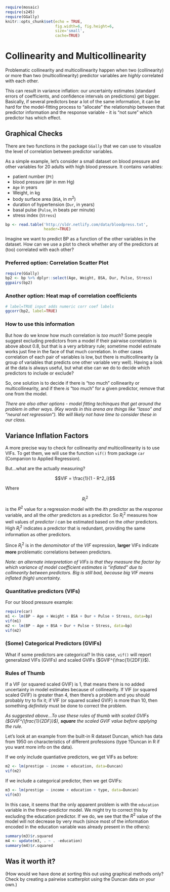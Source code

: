 
```r
require(mosaic)
require(s245)
require(GGally)
knitr::opts_chunk$set(echo = TRUE,
                      fig.width=6, fig.height=6,
                      size='small',
                      cache=TRUE)
```

# Collinearity and Multicollinearity
Problematic collinearity and multicollinearity happen when two (collinearity) or more than two (multicollinearity) predictor variables are *highly* correlated with each other.

This can result in variance inflation: our uncertainty estimates (standard errors of coefficients, and confidence intervals on predictions) get bigger. Basically, if several predictors bear a lot of the same information, it can be hard for the model-fitting process to "allocate" the relationship between that predictor information and the response variable - it is "not sure" which predictor has which effect. 

## Graphical Checks
There are two functions in the package  `GGally` that we can use to visualize the level of correlation between predictor variables.

As a simple example, let's consider a small dataset on blood pressure and other variables for 20 adults with high blood pressure. It contains variables:

- patient number (`Pt`)
- blood pressure (`BP` in mm Hg)
- `Age` in years
- Weight, in kg
- body surface area (`BSA`, in $m^2$)
- duration of hypertension (`Dur`, in years)
- basal pulse (`Pulse`, in beats per minute)
- stress index (`Stress`)

```r
bp <- read.table('http://sldr.netlify.com/data/bloodpress.txt', 
                 header=TRUE)
```

Imagine we want to predict BP as a function of the other variables in the dataset. How can we use a plot to check whether any of the predictors at (too) correlated with each other?

### Preferred option: Correlation Scatter Plot

```r
require(GGally)
bp2 <- bp %>% dplyr::select(Age, Weight, BSA, Dur, Pulse, Stress)
ggpairs(bp2)
```

### Another option: Heat map of correlation coefficients

```r
# label=TRUE input adds numeric corr coef labels
ggcorr(bp2, label=TRUE)
```

### How to use this information

But how do we know how much correlation is *too much*? Some people suggest excluding predictors from a model if their pairwise correlation is above about 0.8, but that is a very arbitrary rule; sometime model estimate works just fine in the face of that much correlation. In other cases correlation of each pair of variables is low, but there is multicollinearity (a group of variables that predicts one other variable very well). Having a look at the data is always useful, but what else can we do to decide which predictors to include or exclude?

So, one solution is to decide if there is "too much" collinearity or multicollinearity, and if there *is* "too much" for a given predictor, remove that one from the model.

*There are also other options - model fitting techinques that get around the problem in other ways. (Key words in this arena are things like "lasso" and "neural net regression"). We will likely not have time to consider these in our class.*

## Variance Inflation Factors
A more precise way to check for collinearity *and* multicollinearity is to use VIFs. To get them, we will use the function `vif()` from package `car` (Companion to Applied Regression).

But...what are the actually measuring?

$$VIF = \frac{1}{1 - R^2_i}$$

Where

$$R^2_i$$ is the $R^2$ value for a regression model with the $i$th predictor as the *response* variable, and all the *other* predictors as a predictor.  So $R^2_i$ measures how well values of *predictor $i$* can be estimated based on the *other* predictors. High $R^2_i$ indicates a predictor that is redundant, providing the same information as other predictors.

Since $R^2_i$ is in the *denominator* of the $VIF$ expression, **larger** VIFs indicate **more** problematic correlations between predictors.

*Note: an alternate interpretation of VIFs is that they measure the factor by which variance of model coefficient estimates is "inflated" due to collinearity between predictors. Big is still bad, because big VIF means inflated (high) uncertainty.*

### Quantitative predictors (VIFs)
For our blood pressure example:

```r
require(car)
m1 <- lm(BP ~ Age + Weight + BSA + Dur + Pulse + Stress, data=bp)
vif(m1)
m2 <- lm(BP ~ Age + BSA + Dur + Pulse + Stress, data=bp)
vif(m2)
```

### (Some) Categorical Predictors (GVIFs)
What if some predictors are categorical? In this case, `vif()` will report generalized VIFs (GVIFs) and scaled GVIFs ($GVIF^{\frac{1}{2DF}}$).

### Rules of Thumb
If a VIF (or squared scaled GVIF) is 1, that means there is no added uncertainty in model estimates because of collinearity. If VIF (or squared scaled GVIF) is greater than 4, then there's a problem and you should probably try to fix it; if VIF (or squared scaled GVIF) is more than 10, then something *definitely* must be done to correct the problem. 

*As suggested above...To use these rules of thumb with scaled GVIFs ($GVIF^{\frac{1}{2DF}}$), **square** the scaled GVIF value before applying the rule.*

Let's look at an example from the built-in R dataset Duncan, which has data from 1950 on characteristics of different professions (type ?Duncan in R if you want more info on the data).

If we only include quantiative predictors, we get VIFs as before:

```r
m2 <- lm(prestige ~ income + education, data=Duncan)
vif(m2)
```

If we include a categorical predictor, then we get GVIFs:

```r
m3 <- lm(prestige ~ income + education + type, data=Duncan)
vif(m3)
```

In this case, it seems that the only apparent problem is with the `education` variable in the three-predictor model. We might try to correct this by excluding the education predictor. If we do, we see that the $R^2$ value of the model will not decrease by very much (since most of the information encoded in the education variable was already present in the others):

```r
summary(m3)$r.squared
m4 <- update(m3, . ~ . -education)
summary(m4)$r.squared
```

## Was it worth it?
(How would we have done at sorting this out using graphical methods only? Check by creating a pairwise scatterplot using the Duncan data on your own.)

